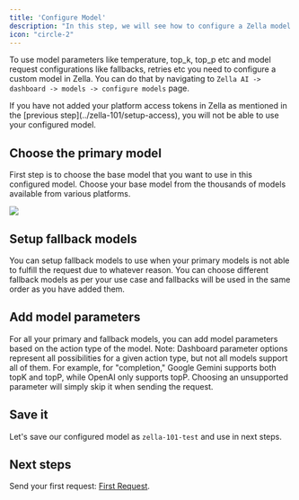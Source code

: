 ```yaml
---
title: 'Configure Model'
description: "In this step, we will see how to configure a Zella model."
icon: "circle-2"
---
```


To use model parameters like temperature, top_k, top_p etc and model request configurations like fallbacks, retries etc you need to configure
a custom model in Zella. You can do that by navigating to `Zella AI -> dashboard -> models -> configure models` page.

<Warning>
    If you have not added your platform access tokens in Zella as mentioned in the [previous step](../zella-101/setup-access), you will not be able to use your
    configured model.
</Warning>

## Choose the primary model
First step is to choose the base model that you want to use in this configured model. Choose your base model from the thousands of models available 
from various platforms.

<img
  src="/images/setup-model.png"
/>

## Setup fallback models
You can setup fallback models to use when your primary models is not able to fulfill the request due to whatever reason. You can choose different fallback models
as per your use case and fallbacks will be used in the same order as you have added them.

## Add model parameters
For all your primary and fallback models, you can add model parameters based on the action type of the model. 
<Note>
    Note: Dashboard parameter options represent all possibilities for a given action type, but not all models support all of them. For example, for "completion," Google Gemini supports both topK and topP, while OpenAI only supports topP. Choosing an unsupported parameter will simply skip it when sending the request.
</Note>


## Save it
Let's save our configured model as `zella-101-test` and use in next steps.


## Next steps

Send your first request: [First Request](../zella-101/make-first-request).